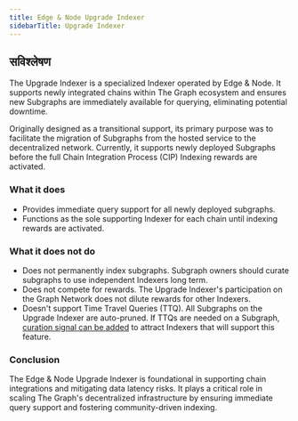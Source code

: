 ```yaml
---
title: Edge & Node Upgrade Indexer
sidebarTitle: Upgrade Indexer
---
```


## सविश्लेषण

The Upgrade Indexer is a specialized Indexer operated by Edge & Node. It supports newly integrated chains within The Graph ecosystem and ensures new Subgraphs are immediately available for querying, eliminating potential downtime.

Originally designed as a transitional support, its primary purpose was to facilitate the migration of Subgraphs from the hosted service to the decentralized network. Currently, it supports newly deployed Subgraphs before the full Chain Integration Process (CIP) Indexing rewards are activated.

### What it does

- Provides immediate query support for all newly deployed subgraphs.
- Functions as the sole supporting Indexer for each chain until indexing rewards are activated.

### What it does **not** do

- Does not permanently index subgraphs. Subgraph owners should curate subgraphs to use independent Indexers long term.
- Does not compete for rewards. The Upgrade Indexer's participation on the Graph Network does not dilute rewards for other Indexers.
- Doesn't support Time Travel Queries (TTQ). All Subgraphs on the Upgrade Indexer are auto-pruned. If TTQs are needed on a Subgraph, [curation signal can be added](/subgraphs/developing/publishing/publishing-a-subgraph/#adding-signal-to-your-subgraph) to attract Indexers that will support this feature.

### Conclusion

The Edge & Node Upgrade Indexer is foundational in supporting chain integrations and mitigating data latency risks. It plays a critical role in scaling The Graph's decentralized infrastructure by ensuring immediate query support and fostering community-driven indexing.
